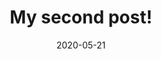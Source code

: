 ---
title: My second post!
slug: my-second-post
date: 2020-05-21
featureImage: img.png
excerpt: lorem ipsum dolor quantum netum sanctum, lorem ipsum dolor quantum netum sanctum. Lorem ipsum dolor quantum netum sanctum.
---